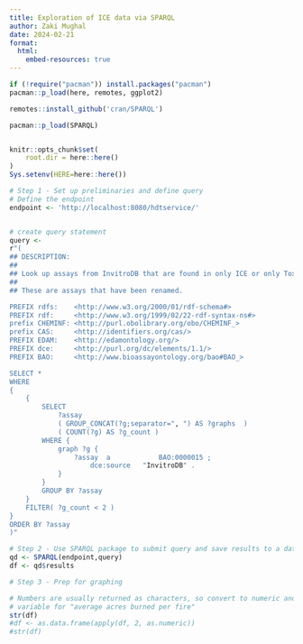 ```yaml
---
title: Exploration of ICE data via SPARQL
author: Zaki Mughal
date: 2024-02-21
format:
  html:
    embed-resources: true
---
```


```r
if (!require("pacman")) install.packages("pacman")
pacman::p_load(here, remotes, ggplot2)

remotes::install_github('cran/SPARQL')

pacman::p_load(SPARQL)


knitr::opts_chunk$set(
    root.dir = here::here()
)
Sys.setenv(HERE=here::here())
```


```r
# Step 1 - Set up preliminaries and define query
# Define the endpoint
endpoint <- 'http://localhost:8080/hdtservice/'


# create query statement
query <-
r"(
## DESCRIPTION:
##
## Look up assays from InvitroDB that are found in only ICE or only ToxCast.
##
## These are assays that have been renamed.

PREFIX rdfs:    <http://www.w3.org/2000/01/rdf-schema#>
PREFIX rdf:     <http://www.w3.org/1999/02/22-rdf-syntax-ns#>
prefix CHEMINF: <http://purl.obolibrary.org/obo/CHEMINF_>
prefix CAS:     <http://identifiers.org/cas/>
PREFIX EDAM:    <http://edamontology.org/>
PREFIX dce:     <http://purl.org/dc/elements/1.1/>
PREFIX BAO:     <http://www.bioassayontology.org/bao#BAO_>

SELECT *
WHERE
{
	{
		SELECT
			?assay
			( GROUP_CONCAT(?g;separator=", ") AS ?graphs  )
			( COUNT(?g) AS ?g_count )
		WHERE {
			graph ?g {
				?assay  a            BAO:0000015 ;
					dce:source   "InvitroDB" .
			}
		}
		GROUP BY ?assay
	}
	FILTER( ?g_count < 2 )
}
ORDER BY ?assay
)"

# Step 2 - Use SPARQL package to submit query and save results to a data frame
qd <- SPARQL(endpoint,query)
df <- qd$results

# Step 3 - Prep for graphing

# Numbers are usually returned as characters, so convert to numeric and create a
# variable for "average acres burned per fire"
str(df)
#df <- as.data.frame(apply(df, 2, as.numeric))
#str(df)

```
